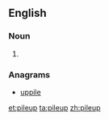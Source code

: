 {{also|pile up|pile-up}}
==English==

===Noun===
{{en-noun}}

# {{alternative spelling of|pile-up}}

===Anagrams===
* [[uppile#English|uppile]]

[[et:pileup]]
[[ta:pileup]]
[[zh:pileup]]